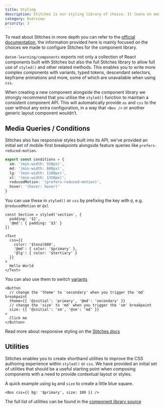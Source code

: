 ```yaml
---
title: Styling
description: Stitches is our styling library of choice. It leans on modern CSS best practices, has near-zero runtime, and provides a great developer experience
category: Overview
priority: 3
---
```


To read about Stitches in more depth you can refer to the [official documentation](https://stitches.dev/), the information provided here is mainly focused on the choices we made to configure Stitches for the component library.

`@atom-learning/components` exports not only a collection of React components built with Stitches but also the full Stitches library to allow full use of `styled()` and other related methods. This enables you to write more complex components with variants, typed tokens, descendant selectors, keyframe animations and more, some of which are unavailable when using `css`.

When creating a new component alongside the component library we strongly recommend that you utilise the `styled()` function to maintain a consistent component API. This will automatically provide `as` and `css` to the user without any extra configuration, in a way that `<Box />` or another generic layout component wouldn’t.

## Media Queries / Conditions

Stitches also has responsive styles built into its API, we've provided an initial set of mobile-first breakpoints alongside feature queries like `prefers-reduced-motion`.

```ts
export const conditions = {
  sm: '(min-width: 550px)',
  md: '(min-width: 800px)',
  lg: '(min-width: 1100px)',
  xl: '(min-width: 1350px)',
  reducedMotion: '(prefers-reduced-motion)',
  hover: '(hover: hover)'
}
```

You can use these in `styled()` or `css` by prefixing the key with `@`, e.g. `@reducedMotion` or `@xl`

```tsx
const Section = styled('section', {
  padding: '$2',
  '@md': { padding: '$3' }
})
```

```tsx
<Text
  css={{
    color: '$tonal800',
    '@md': { color: '$primary' },
    '@lg': { color: '$tertiary' }
  }}
>
  Hello World
</Text>
```

You can also use them to switch [variants](https://stitches.dev/docs/variants)

```tsx
<Button
  // change the 'theme' to 'secondary' when you trigger the 'md' breakpoint
  theme={{ '@initial': 'primary', '@md': 'secondary' }}
  // change the 'size' to 'md' when you trigger the 'sm' breakpoint
  size: {{ '@initial': 'sm', '@sm': 'md' }}
>
  Click me
</Button>
```

Read more about responsive styling on the [Stitches docs](https://stitches.dev/docs/responsive-styles)

## Utilities

Stitches enables you to create shorthand utilities to improve the CSS authoring experience within `styled()` or `css`. We have provided an initial set of utilities that should be a useful starting point when composing components with a need to provide contextual layout or styles.

A quick example using `bg` and `size` to create a little blue square.

```tsx preview
<Box css={{ bg: '$primary', size: 100 }} />
```

The full list of utilities can be found in the [component library source](https://github.com/Atom-Learning/components/blob/main/src/stitches.ts)
